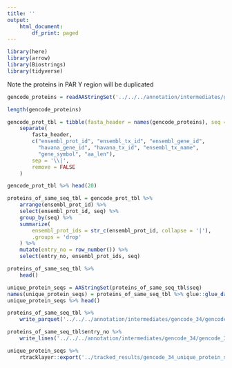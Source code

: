 ```yaml
---
title: ''
output:
    html_document:
        df_print: paged
---
```


```r
library(here)
library(arrow)
library(Biostrings)
library(tidyverse)
```

Note the proteins in PAR Y region will be duplicated
```r
gencode_proteins = readAAStringSet('../../../annotation/intermediates/gencode_34/gencode.v34.pc_translations.fa.gz')

length(gencode_proteins)
```

```r
gencode_prot_tbl = tibble(fasta_header = names(gencode_proteins), seq = as.character(gencode_proteins)) %>%
    separate(
        fasta_header,
        c("ensembl_prot_id", "ensembl_tx_id", "ensembl_gene_id",
          "havana_gene_id", "havana_tx_id", "ensembl_tx_name",
          "gene_symbol", "aa_len"),
        sep = '\\|',
        remove = FALSE
    )

gencode_prot_tbl %>% head(20)
```

```r
proteins_of_same_seq_tbl = gencode_prot_tbl %>%
    arrange(ensembl_prot_id) %>%
    select(ensembl_prot_id, seq) %>%
    group_by(seq) %>%
    summarize(
        ensembl_prot_ids = str_c(ensembl_prot_id, collapse = '|'),
        .groups = 'drop'
    ) %>%
    mutate(entry_no = row_number()) %>%
    select(entry_no, ensembl_prot_ids, seq)

proteins_of_same_seq_tbl %>%
    head()
```


```r
unique_protein_seqs = AAStringSet(proteins_of_same_seq_tbl$seq)
names(unique_protein_seqs) = proteins_of_same_seq_tbl %>% glue::glue_data("{entry_no} {ensembl_prot_ids}")
unique_protein_seqs %>% head()
```


```r
proteins_of_same_seq_tbl %>%
    write_parquet('../../../annotation/intermediates/gencode_34/gencode_34_unique_protein_entries.parquet')

proteins_of_same_seq_tbl$entry_no %>%
    write_lines('../../../annotation/intermediates/gencode_34/gencode_34_unique_protein_entries.list')

unique_protein_seqs %>%
    rtracklayer::export('../tracked_results/gencode_34_unique_protein_seq.fasta')
```


